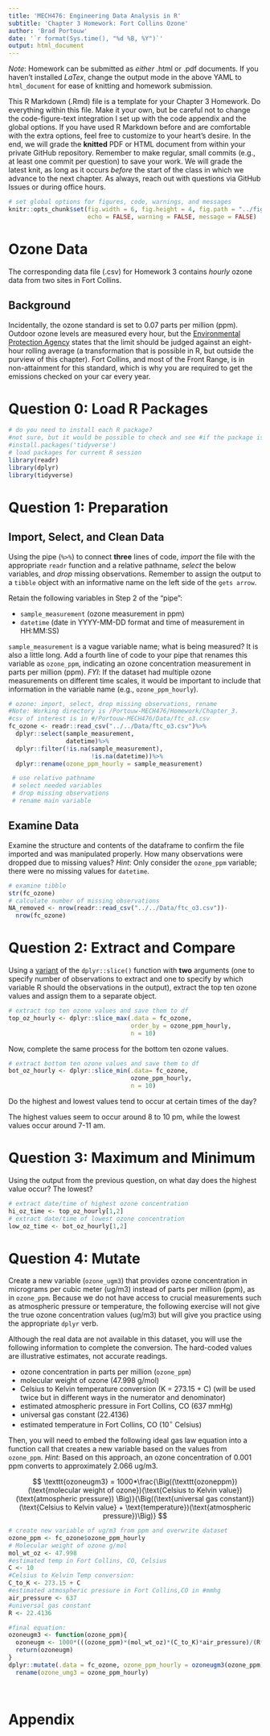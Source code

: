 ```yaml
---
title: 'MECH476: Engineering Data Analysis in R'
subtitle: 'Chapter 3 Homework: Fort Collins Ozone' 
author: 'Brad Portouw'
date: '`r format(Sys.time(), "%d %B, %Y")`'
output: html_document
---
```


*Note*: Homework can be submitted as *either* .html or .pdf documents.
If you haven't installed $LaTex$, change the output mode in the above
YAML to `html_document` for ease of knitting and homework submission. 

This R Markdown (.Rmd) file is a template for your Chapter 3 Homework. Do 
everything within this file. Make it your own, but be careful not to change
the code-figure-text integration I set up with the code appendix and the 
global options. If you have used R Markdown before and are comfortable with the
extra options, feel free to customize to your heart's desire. In the end,
we will grade the **knitted** PDF or HTML document from within your private
GitHub repository. Remember to make regular, small commits (e.g., at least one
commit per question) to save your work. We will grade the latest knit, as long
as it occurs *before* the start of the class in which we advance to the next
chapter. As always, reach out with questions via GitHub Issues or during
office hours.

```r
# set global options for figures, code, warnings, and messages
knitr::opts_chunk$set(fig.width = 6, fig.height = 4, fig.path = "../figs/",
                      echo = FALSE, warning = FALSE, message = FALSE)
```

# Ozone Data

The corresponding data file (.csv) for Homework 3 contains *hourly* ozone data
from two sites in Fort Collins. 

## Background

Incidentally, the ozone standard is set to 0.07 parts per million (ppm).
Outdoor ozone levels are measured every hour, but the [Environmental Protection Agency](https://www.epa.gov/criteria-air-pollutants/naaqs-table) states that
the limit should be judged against an eight-hour rolling average (a
transformation that is possible in R, but outside the purview of this chapter).
Fort Collins, and most of the Front Range, is in non-attainment for this
standard, which is why you are required to get the emissions checked on your
car every year.

# Question 0: Load R Packages

```r
# do you need to install each R package?
#not sure, but it would be possible to check and see #if the package is present in the user's workspace, #and if not, install it if necessary. 
#install.packages('tidyverse')
# load packages for current R session
library(readr)
library(dplyr)
library(tidyverse)
```

# Question 1: Preparation

## Import, Select, and Clean Data

Using the pipe (`%>%`) to connect **three** lines of code, *import* the file
with the appropriate `readr` function and a relative pathname, *select* the
below variables, and *drop* missing observations. Remember to assign the
output to a `tibble` object with an informative name on the left side of the
`gets arrow`.

Retain the following variables in Step 2 of the "pipe": 

- `sample_measurement` (ozone measurement in ppm)
- `datetime` (date in YYYY-MM-DD format and time of measurement in HH:MM:SS)

`sample_measurement` is a vague variable name; what is being measured? It is 
also a little long. Add a fourth line of code to your pipe that renames this
variable as `ozone_ppm`, indicating an ozone concentration measurement in parts
per million (ppm). *FYI*: If the dataset had multiple ozone measurements on
different time scales, it would be important to include that information in the
variable name (e.g., `ozone_ppm_hourly`). 

```r
# ozone: import, select, drop missing observations, rename
#Note: Working directory is /Portouw-MECH476/Homework/Chapter_3. 
#csv of interest is in #/Portouw-MECH476/Data/ftc_o3.csv
fc_ozone <- readr::read_csv("../../Data/ftc_o3.csv")%>%
  dplyr::select(sample_measurement,
                datetime)%>%
  dplyr::filter(!is.na(sample_measurement),
                       !is.na(datetime))%>%
  dplyr::rename(ozone_ppm_hourly = sample_measurement)

 # use relative pathname
 # select needed variables 
 # drop missing observations
 # rename main variable
```

## Examine Data

Examine the structure and contents of the dataframe to confirm the file
imported and was manipulated properly. How many observations were dropped due
to missing values? *Hint*: Only consider the `ozone_ppm` variable; there
were no missing values for `datetime`.

```r
# examine tibble
str(fc_ozone)
# calculate number of missing observations
NA_removed <- nrow(readr::read_csv("../../Data/ftc_o3.csv"))-
  nrow(fc_ozone)
```

# Question 2: Extract and Compare

Using a [variant](https://dplyr.tidyverse.org/reference/slice.html) of the
`dplyr::slice()` function with **two** arguments (one to specify number of
observations to extract and one to specify by which variable R should the
observations in the output), extract the top ten ozone values and assign them
to a separate object. 

```r
# extract top ten ozone values and save them to df
top_oz_hourly <- dplyr::slice_max(.data = fc_ozone,
                                  order_by = ozone_ppm_hourly,
                                  n = 10)
```

Now, complete the same process for the bottom ten ozone values.

```r
# extract bottom ten ozone values and save them to df
bot_oz_hourly <- dplyr::slice_min(.data= fc_ozone,
                                  ozone_ppm_hourly,
                                  n = 10)
```

Do the highest and lowest values tend to occur at certain times of the day? 

The highest values seem to occur around 8 to 10 pm,
while the lowest values occur around 7-11 am.

# Question 3: Maximum and Minimum

Using the output from the previous question, on what day does the highest value
occur? The lowest?

```r
# extract date/time of highest ozone concentration
hi_oz_time <- top_oz_hourly[1,2]
# extract date/time of lowest ozone concentration
low_oz_time <- bot_oz_hourly[1,2]
```

# Question 4: Mutate

Create a new variable (`ozone_ugm3`) that provides ozone concentration in
micrograms per cubic meter (ug/m3) instead of parts per million (ppm), as
in `ozone_ppm`. Because we do not have access to crucial measurements such as 
atmospheric pressure or temperature, the following exercise will not give 
the true ozone concentration values (ug/m3) but will give you practice using
the appropriate `dplyr` verb. 

Although the real data are not available in this dataset, you will use the
following information to complete the conversion. The hard-coded values are
illustrative estimates, not accurate readings.

- ozone concentration in parts per million (`ozone_ppm`)
- molecular weight of ozone (47.998 g/mol)
- Celsius to Kelvin temperature conversion (K = 273.15 + C) (will be used twice but in different ways in the numerator and denominator)
- estimated atmospheric pressure in Fort Collins, CO (637 mmHg)
- universal gas constant (22.4136)
- estimated temperature in Fort Collins, CO (10$^\circ$ Celsius)

Then, you will need to embed the following ideal gas law equation into a
function call that creates a new variable based on the values from `ozone_ppm`.
*Hint*: Based on this approach, an ozone concentration of 0.001 ppm converts
to approximately 2.066 ug/m3.

$$ 
\texttt{ozoneugm3} = 1000*\frac{\Big((\texttt{ozoneppm})(\text{molecular weight of ozone})(\text{Celsius to Kelvin value}) (\text{atmospheric pressure}) \Big)}{\Big((\text{universal gas constant})(\text{Celsius to Kelvin value} + \text{temperature})(\text{atmospheric pressure})\Big)}
$$

```r
# create new variable of ug/m3 from ppm and overwrite dataset
ozone_ppm <- fc_ozone$ozone_ppm_hourly
# Molecular weight of ozone g/mol
mol_wt_oz <- 47.998
#estimated temp in Fort Collins, CO, Celsius
C <- 10
#Celsius to Kelvin Temp conversion:
C_to_K <- 273.15 + C
#estimated atmospheric pressure in Fort Collins,CO in #mmhg
air_pressure <- 637
#universal gas constant
R <- 22.4136

#final equation:
ozoneugm3 <- function(ozone_ppm){
  ozoneugm <- 1000*(((ozone_ppm)*(mol_wt_oz)*(C_to_K)*air_pressure)/(R*(C_to_K+C)*air_pressure))
  return(ozoneugm)
}
dplyr::mutate(.data = fc_ozone, ozone_ppm_hourly = ozoneugm3(ozone_ppm))%>%
  rename(ozone_umg3 = ozone_ppm_hourly)

  

```

\newpage

# Appendix

```r
```
